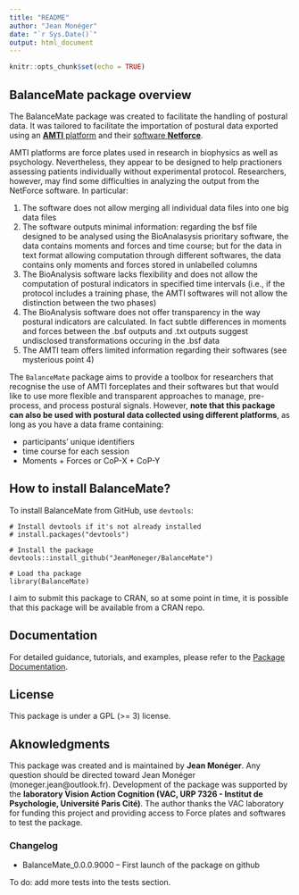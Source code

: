 ```yaml
---
title: "README"
author: "Jean Monéger"
date: "`r Sys.Date()`"
output: html_document
---
```


```r
knitr::opts_chunk$set(echo = TRUE)
```

## BalanceMate package overview

The BalanceMate package was created to facilitate the handling of postural data. It was tailored to facilitate the importation of postural data exported using an [**AMTI** platform](https://www.amti.biz/) and their [software **Netforce**](https://www.amti.biz/product/netforce/).


AMTI platforms are force plates used in research in biophysics as well as psychology. Nevertheless, they appear to be designed to help practioners assessing patients individually without experimental protocol. Researchers, however, may find some difficulties in analyzing the output from the NetForce software. In particular:

1) The software does not allow merging all individual data files into one big data files
2) The software outputs minimal information: regarding the bsf file designed to be analysed using the BioAnalasysis prioritary software, the data contains moments and forces and time course; but for the data in text format allowing computation through different softwares, the data contains only moments and forces stored in unlabelled columns
3) The BioAnalysis software lacks flexibility and does not allow the computation of postural indicators in specified time intervals (i.e., if the protocol includes a training phase, the AMTI softwares will not allow the distinction between the two phases)
4) The BioAnalysis software does not offer transparency in the way postural indicators are calculated. In fact subtle differences in moments and forces between the .bsf outputs and .txt outputs suggest undisclosed transformations occuring in the .bsf data
5) The AMTI team offers limited information regarding their softwares (see mysterious point 4)

The `BalanceMate` package aims to provide a toolbox for researchers that recognise the use of AMTI forceplates and their softwares but that would like to use more flexible and transparent approaches to manage, pre-process, and process postural signals. However, **note that this package can also be used with postural data collected using different platforms**, as long as you have a data frame containing:

- participants' unique identifiers
- time course for each session
- Moments + Forces or CoP-X + CoP-Y

## How to install BalanceMate?

To install BalanceMate from GitHub, use `devtools`:

```
# Install devtools if it's not already installed
# install.packages("devtools")

# Install the package
devtools::install_github("JeanMoneger/BalanceMate")

# Load tha package
library(BalanceMate)
```

I aim to submit this package to CRAN, so at some point in time, it is possible that this package will be available from a CRAN repo.


## Documentation

For detailed guidance, tutorials, and examples, please refer to the [Package Documentation](https://jeanmoneger.com/book/).

## License

This package is under a GPL (>= 3) license.

## Aknowledgments

This package was created and is maintained by **Jean Monéger**. Any question should be directed toward Jean Monéger (moneger.jean@outlook.fr). Development of the package was supported by the **laboratory Vision Action Cognition (VAC, URP 7326 - Institut de Psychologie, Université Paris Cité)**. The author thanks the VAC laboratory for funding this project and providing access to Force plates and softwares to test the package.


### Changelog

- BalanceMate_0.0.0.9000
-- First launch of the package on github

To do: add more tests into the tests section.

